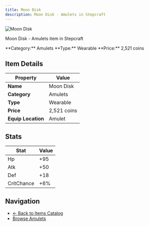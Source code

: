 ```yaml
---
title: Moon Disk
description: Moon Disk - Amulets in Stepcraft
---
```


<div className="flex items-start gap-6 mb-8">
  <div className="flex-shrink-0">
    <img src="/assets/resources/trinketry/amulets/moon_disk.png" alt="Moon Disk" className="w-24 h-24 border rounded-lg" />
  </div>
  <div className="flex-1">
    <div className="space-y-2">
      <p className="text-lg text-muted-foreground">Moon Disk - Amulets item in Stepcraft</p>
      <div className="flex flex-wrap gap-4 text-sm">
        <span className="px-2 py-1 bg-blue-100 dark:bg-blue-900 rounded-md">
          **Category:** Amulets
        </span>
        <span className="px-2 py-1 bg-green-100 dark:bg-green-900 rounded-md">
          **Type:** Wearable
        </span>
        <span className="px-2 py-1 bg-yellow-100 dark:bg-yellow-900 rounded-md">
          **Price:** 2,521 coins
        </span>
      </div>
    </div>
  </div>
</div>

## Item Details

| Property | Value |
|----------|-------|
| **Name** | Moon Disk |
| **Category** | Amulets |
| **Type** | Wearable |
| **Price** | 2,521 coins |
| **Equip Location** | Amulet |



## Stats

| Stat | Value |
|------|-------|
| Hp | +95 |
| Atk | +50 |
| Def | +18 |
| CritChance | +6% |


## Navigation

- [← Back to Items Catalog](/docs/items)
- [Browse Amulets](/docs/items#amulets)
